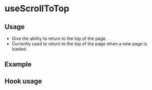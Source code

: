 
<Meta />

# useScrollToTop

## Usage

- Give the ability to return to the top of the page.
- Currently used to return to the top of the page when a new page is loaded.

## Example

<Canvas of={useScrollToTopStories.Example} />

## Hook usage

```jsx
const scrollTotop = useScrollToTop();
    return (
      <>
        <Button color="primary" variant="filled" onClick={scrollTotop}>
          Go to Top
        </Button>
      </>
    );
```